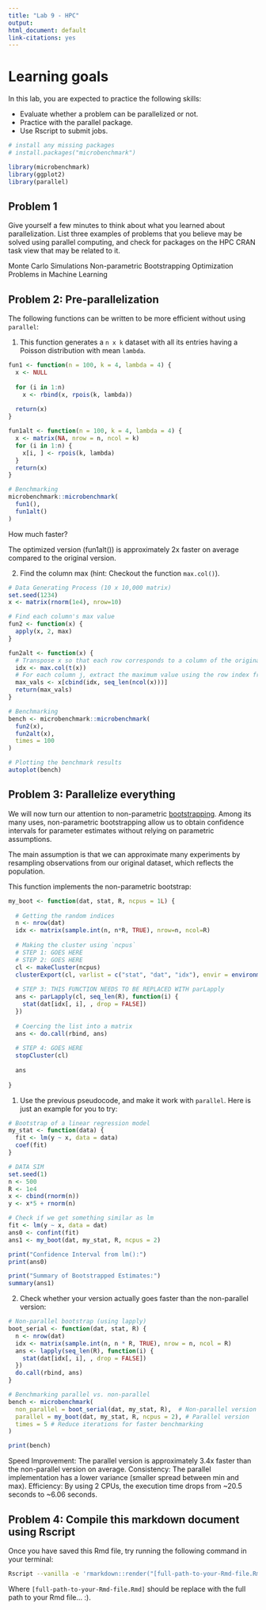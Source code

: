 ```yaml
---
title: "Lab 9 - HPC"
output: 
html_document: default
link-citations: yes
---
```


# Learning goals

In this lab, you are expected to practice the following skills:

- Evaluate whether a problem can be parallelized or not.
- Practice with the parallel package.
- Use Rscript to submit jobs.

```r
# install any missing packages
# install.packages("microbenchmark")

library(microbenchmark)
library(ggplot2)
library(parallel)
```

## Problem 1

Give yourself a few minutes to think about what you learned about parallelization. List three
examples of problems that you believe may be solved using parallel computing,
and check for packages on the HPC CRAN task view that may be related to it.

Monte Carlo Simulations
Non-parametric Bootstrapping
Optimization Problems in Machine Learning

## Problem 2: Pre-parallelization

The following functions can be written to be more efficient without using
`parallel`:

1. This function generates a `n x k` dataset with all its entries having a Poisson distribution with mean `lambda`.

```r
fun1 <- function(n = 100, k = 4, lambda = 4) {
  x <- NULL
  
  for (i in 1:n)
    x <- rbind(x, rpois(k, lambda))
  
  return(x)
}

fun1alt <- function(n = 100, k = 4, lambda = 4) {
  x <- matrix(NA, nrow = n, ncol = k)
  for (i in 1:n) {
    x[i, ] <- rpois(k, lambda)
  }
  return(x)
}

# Benchmarking
microbenchmark::microbenchmark(
  fun1(),
  fun1alt()
)
```

How much faster?

The optimized version (fun1alt()) is approximately 2x faster on average compared to the original version.


2.  Find the column max (hint: Checkout the function `max.col()`).

```r
# Data Generating Process (10 x 10,000 matrix)
set.seed(1234)
x <- matrix(rnorm(1e4), nrow=10)

# Find each column's max value
fun2 <- function(x) {
  apply(x, 2, max)
}

fun2alt <- function(x) {
  # Transpose x so that each row corresponds to a column of the original matrix.
  idx <- max.col(t(x))
  # For each column j, extract the maximum value using the row index from idx.
  max_vals <- x[cbind(idx, seq_len(ncol(x)))]
  return(max_vals)
}

# Benchmarking
bench <- microbenchmark::microbenchmark(
  fun2(x),
  fun2alt(x),
  times = 100
)

# Plotting the benchmark results
autoplot(bench)
```


## Problem 3: Parallelize everything

We will now turn our attention to non-parametric 
[bootstrapping](https://en.wikipedia.org/wiki/Bootstrapping_(statistics)).
Among its many uses, non-parametric bootstrapping allow us to obtain confidence
intervals for parameter estimates without relying on parametric assumptions.

The main assumption is that we can approximate many experiments by resampling
observations from our original dataset, which reflects the population. 

This function implements the non-parametric bootstrap:

```r
my_boot <- function(dat, stat, R, ncpus = 1L) {
  
  # Getting the random indices
  n <- nrow(dat)
  idx <- matrix(sample.int(n, n*R, TRUE), nrow=n, ncol=R)
 
  # Making the cluster using `ncpus`
  # STEP 1: GOES HERE
  # STEP 2: GOES HERE
  cl <- makeCluster(ncpus)
  clusterExport(cl, varlist = c("stat", "dat", "idx"), envir = environment())
  
  # STEP 3: THIS FUNCTION NEEDS TO BE REPLACED WITH parLapply
  ans <- parLapply(cl, seq_len(R), function(i) {
    stat(dat[idx[, i], , drop = FALSE])
  })
  
  # Coercing the list into a matrix
  ans <- do.call(rbind, ans)
  
  # STEP 4: GOES HERE
  stopCluster(cl)
  
  ans
  
}
```

1. Use the previous pseudocode, and make it work with `parallel`. Here is just an example for you to try:

```r
# Bootstrap of a linear regression model
my_stat <- function(data) {
  fit <- lm(y ~ x, data = data)
  coef(fit)
}

# DATA SIM
set.seed(1)
n <- 500 
R <- 1e4
x <- cbind(rnorm(n)) 
y <- x*5 + rnorm(n)

# Check if we get something similar as lm
fit <- lm(y ~ x, data = dat)
ans0 <- confint(fit)
ans1 <- my_boot(dat, my_stat, R, ncpus = 2)

print("Confidence Interval from lm():")
print(ans0)

print("Summary of Bootstrapped Estimates:")
summary(ans1)
```

2. Check whether your version actually goes faster than the non-parallel version:

```r
# Non-parallel bootstrap (using lapply)
boot_serial <- function(dat, stat, R) {
  n <- nrow(dat)
  idx <- matrix(sample.int(n, n * R, TRUE), nrow = n, ncol = R)
  ans <- lapply(seq_len(R), function(i) {
    stat(dat[idx[, i], , drop = FALSE])
  })
  do.call(rbind, ans)
}

# Benchmarking parallel vs. non-parallel
bench <- microbenchmark(
  non_parallel = boot_serial(dat, my_stat, R),  # Non-parallel version
  parallel = my_boot(dat, my_stat, R, ncpus = 2), # Parallel version
  times = 5 # Reduce iterations for faster benchmarking
)

print(bench)
```

Speed Improvement: The parallel version is approximately 3.4x faster than the non-parallel version on average.
Consistency: The parallel implementation has a lower variance (smaller spread between min and max).
Efficiency: By using 2 CPUs, the execution time drops from ~20.5 seconds to ~6.06 seconds.

## Problem 4: Compile this markdown document using Rscript

Once you have saved this Rmd file, try running the following command
in your terminal:

```bash
Rscript --vanilla -e 'rmarkdown::render("[full-path-to-your-Rmd-file.Rmd]")' &
```

Where `[full-path-to-your-Rmd-file.Rmd]` should be replace with the full path to
your Rmd file... :).


